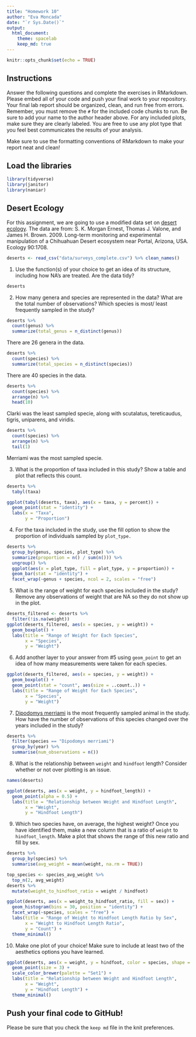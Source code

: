 ```yaml
---
title: "Homework 10"
author: "Eva Moncada"
date: "`r Sys.Date()`"
output:
  html_document: 
    theme: spacelab
    keep_md: true
---
```


```r
knitr::opts_chunk$set(echo = TRUE)
```

## Instructions
Answer the following questions and complete the exercises in RMarkdown. Please embed all of your code and push your final work to your repository. Your final lab report should be organized, clean, and run free from errors. Remember, you must remove the `#` for the included code chunks to run. Be sure to add your name to the author header above. For any included plots, make sure they are clearly labeled. You are free to use any plot type that you feel best communicates the results of your analysis.  

Make sure to use the formatting conventions of RMarkdown to make your report neat and clean!  

## Load the libraries
```r
library(tidyverse)
library(janitor)
library(naniar)
``` 

## Desert Ecology
For this assignment, we are going to use a modified data set on [desert ecology](http://esapubs.org/archive/ecol/E090/118/). The data are from: S. K. Morgan Ernest, Thomas J. Valone, and James H. Brown. 2009. Long-term monitoring and experimental manipulation of a Chihuahuan Desert ecosystem near Portal, Arizona, USA. Ecology 90:1708.
```r
deserts <- read_csv("data/surveys_complete.csv") %>% clean_names()
```

1. Use the function(s) of your choice to get an idea of its structure, including how NA's are treated. Are the data tidy?  

```r
deserts
```

2. How many genera and species are represented in the data? What are the total number of observations? Which species is most/ least frequently sampled in the study?

```r
deserts %>%
  count(genus) %>%
  summarize(total_genus = n_distinct(genus))
```

There are 26 genera in the data. 
```r
deserts %>%
  count(species) %>%
  summarize(total_species = n_distinct(species))
```

There are 40 species in the data.

```r
deserts %>%
  count(species) %>%
  arrange(n) %>%
  head(10)
```

Clarki was the least sampled specie, along with scutalatus, tereticaudus, tigris, uniparens, and viridis. 

```r
deserts %>%
  count(species) %>%
  arrange(n) %>%
  tail(1)
```
Merriami was the most sampled specie. 

3. What is the proportion of taxa included in this study? Show a table and plot that reflects this count.

```r
deserts %>% 
  tabyl(taxa)
```


```r
ggplot(tabyl(deserts, taxa), aes(x = taxa, y = percent)) +
  geom_point(stat = "identity") +
  labs(x = "Taxa",
       y = "Proportion")
```


4. For the taxa included in the study, use the fill option to show the proportion of individuals sampled by `plot_type.`

```r
deserts %>%
  group_by(genus, species, plot_type) %>%
  summarize(proportion = n() / sum(n())) %>%
  ungroup() %>%
  ggplot(aes(x = plot_type, fill = plot_type, y = proportion)) +
  geom_bar(stat = "identity") +
  facet_wrap(~genus + species, ncol = 2, scales = "free")
```


5. What is the range of weight for each species included in the study? Remove any observations of weight that are NA so they do not show up in the plot.

```r
deserts_filtered <- deserts %>%
  filter(!is.na(weight))
ggplot(deserts_filtered, aes(x = species, y = weight)) +
  geom_boxplot() +
  labs(title = "Range of Weight for Each Species",
       x = "Species",
       y = "Weight")
```


6. Add another layer to your answer from #5 using `geom_point` to get an idea of how many measurements were taken for each species.

```r
ggplot(deserts_filtered, aes(x = species, y = weight)) +
  geom_boxplot() +
  geom_point(stat = "count", aes(size = ..count..)) +
  labs(title = "Range of Weight for Each Species",
       x = "Species",
       y = "Weight")
```


7. [Dipodomys merriami](https://en.wikipedia.org/wiki/Merriam's_kangaroo_rat) is the most frequently sampled animal in the study. How have the number of observations of this species changed over the years included in the study?

```r
deserts %>%
  filter(species == "Dipodomys merriami")
  group_by(year) %>%
  summarise(num_observations = n())
```

8. What is the relationship between `weight` and `hindfoot` length? Consider whether or not over plotting is an issue.

```r
names(deserts)
```

```r
ggplot(deserts, aes(x = weight, y = hindfoot_length)) +
  geom_point(alpha = 0.5) +
  labs(title = "Relationship between Weight and Hindfoot Length",
       x = "Weight",
       y = "Hindfoot Length")
```

9. Which two species have, on average, the highest weight? Once you have identified them, make a new column that is a ratio of `weight` to `hindfoot_length`. Make a plot that shows the range of this new ratio and fill by sex.


```r
deserts %>%
  group_by(species) %>%
  summarise(avg_weight = mean(weight, na.rm = TRUE))
```

```r
top_species <- species_avg_weight %>%
  top_n(2, avg_weight)
deserts %>%
  mutate(weight_to_hindfoot_ratio = weight / hindfoot)
```

```r
ggplot(deserts, aes(x = weight_to_hindfoot_ratio, fill = sex)) +
  geom_histogram(bins = 30, position = "identity") +
  facet_wrap(~species, scales = "free") +
  labs(title = "Range of Weight to Hindfoot Length Ratio by Sex",
       x = "Weight to Hindfoot Length Ratio",
       y = "Count") +
  theme_minimal()
```



10. Make one plot of your choice! Make sure to include at least two of the aesthetics options you have learned.

```r
ggplot(deserts, aes(x = weight, y = hindfoot, color = species, shape = plot_type)) +
  geom_point(size = 3) +
  scale_color_brewer(palette = "Set1") +
  labs(title = "Relationship between Weight and Hindfoot Length",
       x = "Weight",
       y = "Hindfoot Length") +
  theme_minimal()
```

## Push your final code to GitHub!
Please be sure that you check the `keep md` file in the knit preferences. 
